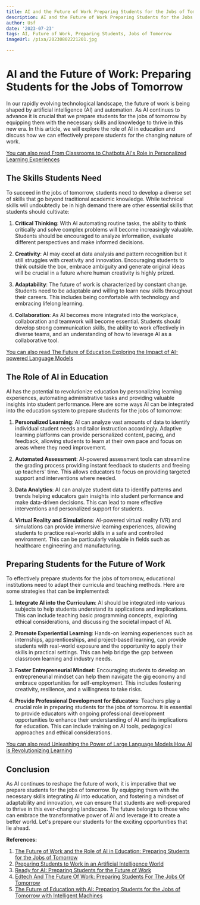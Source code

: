 ```yaml
---
title: AI and the Future of Work Preparing Students for the Jobs of Tomorrow
description: AI and the Future of Work Preparing Students for the Jobs of Tomorrow
author: Usf
date: '2023-07-23'
tags: AI, Future of Work, Preparing Students, Jobs of Tomorrow
imageUrl: /pixa/20230802221201.jpg

---
```

# AI and the Future of Work: Preparing Students for the Jobs of Tomorrow

In our rapidly evolving technological landscape, the future of  work is being shaped by artificial intelligence (AI) and automation. As AI continues to advance it is crucial that we prepare students for the jobs of  tomorrow by equipping them with the necessary  skills and knowledge to thrive in this new era. In this article, we  will explore the role of AI in education  and discuss how we can effectively  prepare  students for the changing nature of  work.

[You can also  read From Classrooms to Chatbots  AI's Role in Personalized Learning Experiences](From%20Classrooms%20to%20Chatbots%20AI%27s%20Role%20in%20Personalized%20Learning%20Experiences)


##  The Skills Students Need

To succeed in the jobs of tomorrow, students need to develop a diverse set of skills that go beyond traditional academic knowledge. While technical skills will undoubtedly be in high demand there are  other essential  skills that students  should  cultivate:

1. **Critical  Thinking**: With AI automating routine tasks, the  ability to think critically and solve complex problems will become increasingly valuable. Students should be encouraged to analyze information, evaluate different  perspectives and make informed decisions.

2. **Creativity**: AI may excel at data analysis and pattern recognition but it still struggles with creativity and innovation. Encouraging students to  think  outside the box, embrace ambiguity and generate original  ideas will  be crucial in a future where human creativity is highly prized.

3. **Adaptability**: The future of work  is characterized by constant change. Students need to  be adaptable and willing to learn new skills throughout their careers. This includes  being comfortable with technology and embracing lifelong learning.

4. **Collaboration**: As  AI becomes more integrated into the workplace, collaboration and  teamwork will become  essential. Students should develop  strong communication skills, the ability to work effectively in diverse teams, and an understanding of how to leverage AI as a  collaborative tool.

[You can also read The  Future of  Education Exploring  the Impact of AI-powered Language Models](The%20Future%20of%20Education%20Exploring%20the%20Impact%20of%20AI-powered%20Language%20Models)


## The  Role of AI in Education

AI has the potential to revolutionize education by  personalizing learning experiences, automating  administrative tasks and providing  valuable insights into student performance. Here are some ways AI can be integrated into the education system to prepare students  for the  jobs of tomorrow:

1. **Personalized Learning**: AI can analyze vast amounts of data to identify individual student needs and tailor instruction accordingly. Adaptive learning platforms can provide  personalized content, pacing, and feedback,  allowing students to learn at their  own pace and focus on areas where they need improvement.

2. **Automated Assessment**: AI-powered assessment tools can streamline the grading process providing instant feedback to students and freeing up teachers' time. This allows educators to focus on providing targeted  support and interventions where needed.

3. **Data Analytics**: AI can analyze student  data  to  identify patterns and trends helping educators gain insights into student performance and  make data-driven decisions. This can lead to more effective interventions  and personalized support  for  students.

4. **Virtual Reality and Simulations**: AI-powered virtual reality (VR) and simulations can  provide immersive learning experiences, allowing students  to practice real-world skills in a safe and controlled environment. This can be particularly valuable in fields  such  as healthcare engineering and manufacturing.

## Preparing Students for the  Future of Work

To  effectively prepare students for the  jobs of tomorrow, educational  institutions need to adapt their curricula and teaching methods. Here are some strategies that can be implemented:

1. **Integrate AI into the Curriculum**: AI should be integrated into various subjects to help students understand its applications and implications. This can include teaching basic programming concepts, exploring ethical considerations, and discussing the  societal impact of AI.

2.  **Promote Experiential Learning**: Hands-on learning experiences such as internships, apprenticeships, and project-based learning, can  provide students with real-world  exposure and the opportunity to apply their skills in practical  settings. This can help bridge the gap between classroom learning and industry needs.

3.  **Foster Entrepreneurial Mindset**: Encouraging students  to develop an entrepreneurial mindset can  help them navigate the gig economy and embrace opportunities for self-employment. This includes fostering creativity, resilience, and a willingness to take risks.

4. **Provide Professional Development for Educators**: Teachers play a crucial role in preparing students for the jobs of tomorrow. It is essential to provide educators with  ongoing  professional development opportunities to enhance  their understanding of AI and its  implications for education. This can include training on AI tools, pedagogical approaches and ethical considerations.

[You  can also read Unleashing the Power of  Large Language Models How AI is Revolutionizing  Learning](Unleashing%20the%20Power%20of%20Large%20Language%20Models%20How%20AI%20is%20Revolutionizing%20Learning)


##  Conclusion

As AI continues to  reshape the future of work, it  is imperative that we prepare students  for the jobs of  tomorrow. By equipping them with the necessary skills integrating AI into education,  and fostering a  mindset of adaptability and innovation, we can  ensure that students are well-prepared to  thrive  in this ever-changing  landscape. The future belongs to those who can embrace the transformative power of AI and leverage it to create a better world. Let's prepare our students for the exciting opportunities that lie ahead.

**References:**

1. [The Future of Work and the Role of AI in Education: Preparing Students for the  Jobs of Tomorrow](https://1journey.ai/the-future-of-work-and-the-role-of-AI-in-education-preparing-students-for-the-jobs-of-tomorrow)
2. [Preparing Students  to Work in an Artificial Intelligence World](https://www.discovery.org/a/preparing-students-to-work-in-an-artificial-intelligence-world/)
3. [Ready for AI: Preparing Students for the Future of Work](https://amelia.ai/blog/ready-for-ai-preparing-students-for-the-future-of-work/)
4. [Edtech And The Future Of Work: Preparing Students For The Jobs Of Tomorrow](https://theeducationdaily.com/edtech-future-of-work-students-for-the-jobs/)
5. [The Future of Education with AI:  Preparing Students for the Jobs of Tomorrow with Intelligent Machines](https://ts2.space/en/the-future-of-education-with-ai-preparing-students-for-the-jobs-of-tomorrow-with-intelligent-machines/)